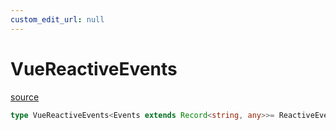 ```yaml
---
custom_edit_url: null
---
```


# VueReactiveEvents
<div className="doc-side">
<div className="doc-main-source">

[source](https://github.com/naver/cfcs/blob/b8bcc2f/packages/vue2/src/reactive/types.ts#L37)

</div>
</div>

```ts
type VueReactiveEvents<Events extends Record<string, any>>= ReactiveEvents<Events>
```